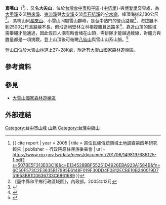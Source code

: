 {{Infobox Mountain
| 名稱 = 鳶嘴山
| 照片 = Yuanzui Mountain.jpg
| 照片說明 = 鳶嘴山山頂旁稜線，登山客排隊下山
| 海拔 = {{Convert|2180|m|ft|0|link=on}}
| 位置 = [[台中市|台中市]][[和平區_(台灣)|和平區]]
| 山脈 = [[雪山山脈|雪山山脈]]
| 相對高度 = 
| 座標 = 
| 地形圖 = 
| 類別 = 
| 年齡 = 
| 最近喷发 = 
| 首次登頂 =
| 攀登路線 =
| pushpin_map = Taiwan
| pushpin_map_caption = 鳶嘴山的位置
| latd=24 |latm=14 |lats=27.1 |latNS=N
| longd=120 |longm=57 |longs=18.3 |longEW=E
}}

'''鳶嘴山'''（{{lang-tay|B'bu' M'gang}}<ref>{{ cite report | year = 2005 | title = 原住民族傳統領域土地調查第四年研究報告 | publisher = 行政院原住民族委員會 | url = https://www.cip.gov.tw/data/news/document/201706/1498197686125-1.pdf?s=507BE5F313E03C18&c=E134528BBF55251D4926EBA923A1584B&fn=6C50F573C2E3635B17995E6148F019F30DD4F0812ECBE10B240019D751653BB1D0636733C6861689 }}</ref>），又名'''大尖山'''，位於[[台灣|台灣]][[台中市|台中市]][[和平區_(台灣)|和平區]]-{[[中坑里|中坑里]]}-與[[博愛里|博愛里]]交界處，為[[大甲溪|大甲溪]]支流[[稍來溪|稍來溪]]、[[東卯溪|東卯溪]]與[[大安溪|大安溪]]支流[[烏石坑溪|烏石坑溪]]的[[分水嶺|分水嶺]]，峰頂海拔2,180公尺<ref>《臺中縣和平鄉行政區域圖》，內政部，2005年12月</ref>。
鳶嘴山同[[稍來山|稍來山]]、小雪山同屬雪山群峰，是台中熱門的登山路線<ref>{{Cite web |url=http://recreation.forest.gov.tw/RT/RT_2_1.aspx?TR_ID=060 |title=《台灣山林悠遊網》 鳶嘴稍來小雪山國家步道 |access-date=2017-03-22 |archive-url=https://web.archive.org/web/20170323052435/http://recreation.forest.gov.tw/RT/RT_2_1.aspx?TR_ID=060 |archive-date=2017-03-23 |dead-url=yes }}</ref>，海拔雖不到2500公尺且路線不長，但沿途峭壁林立林相複雜且岔路多<ref>{{Cite web |url=http://www.appledaily.com.tw/appledaily/article/headline/20121111/34634852/ |title=《蘋果日報》 遊客輕忽中級山 2年山難10餘起 |accessdate=2017-03-22 |archive-date=2017-03-22 |archive-url=https://web.archive.org/web/20170322203145/http://www.appledaily.com.tw/appledaily/article/headline/20121111/34634852/ |dead-url=no }}</ref>，靠近山頂的區域需攀繩才能通過，因此假日人潮有時會堵在山頂，需排隊才能越過稜線，對體力與膽量都是一項挑戰，登上山頂後可俯瞰[[八仙山_(台中市)|八仙山]]與雪山山系山脈。<ref>{{Cite web |url=http://www.appledaily.com.tw/appledaily/article/supplement/20131102/35409635/ |title=《蘋果日報》3大刺激登山路線 學蜘蛛人攀岩走壁 |accessdate=2017-03-22 |archive-date=2017-09-24 |archive-url=https://web.archive.org/web/20170924040753/http://www.appledaily.com.tw/appledaily/article/supplement/20131102/35409635 |dead-url=no }}</ref>

登山口位於[[中專1線|大雪山林道]]上27~28K處，附近有[[大雪山國家森林遊樂區|大雪山國家森林遊樂區]]。

==參考資料==
{{reflist}}

==參見==
*[[大雪山國家森林遊樂區|大雪山國家森林遊樂區]]

==外部連結==
{{commonscat|Yuanzui Mountain}}

[[Category:台中市山峰|Category:台中市山峰]]
[[Category:和平區地理_(臺灣)|山脈]]
[[Category:台灣中級山|Category:台灣中級山]]